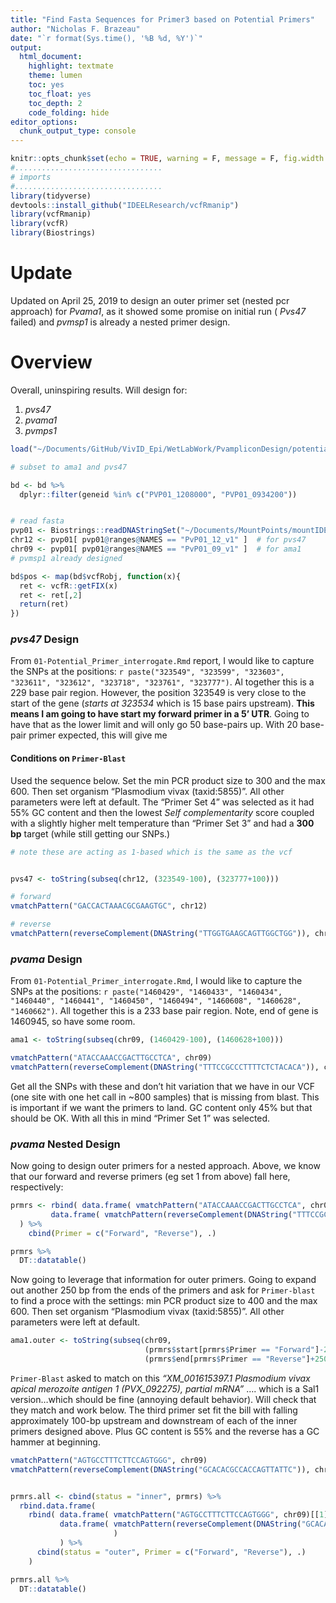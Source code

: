 ```yaml
---
title: "Find Fasta Sequences for Primer3 based on Potential Primers"
author: "Nicholas F. Brazeau"
date: "`r format(Sys.time(), '%B %d, %Y')`"
output: 
  html_document:
    highlight: textmate
    theme: lumen
    toc: yes
    toc_float: yes
    toc_depth: 2
    code_folding: hide
editor_options: 
  chunk_output_type: console
---
```



```r
knitr::opts_chunk$set(echo = TRUE, warning = F, message = F, fig.width = 11, fig.height = 8)
#.................................
# imports
#.................................
library(tidyverse)
devtools::install_github("IDEELResearch/vcfRmanip")
library(vcfRmanip)
library(vcfR)
library(Biostrings)
```

# Update
Updated on April 25, 2019 to design an outer primer set (nested pcr approach) for _Pvama1_, as it showed some promise on initial run ( _Pvs47_ failed) and _pvmsp1_ is already a nested primer design. 

# Overview
Overall, uninspiring results. Will design for: 

  1. _pvs47_   
  2. _pvama1_   
  3. _pvmps1_  


```r

load("~/Documents/GitHub/VivID_Epi/WetLabWork/PvampliconDesign/potential_primer_variants.rda")

# subset to ama1 and pvs47

bd <- bd %>% 
  dplyr::filter(geneid %in% c("PVP01_1208000", "PVP01_0934200"))


# read fasta
pvp01 <- Biostrings::readDNAStringSet("~/Documents/MountPoints/mountIDEEL/resources/genomes/Pvivax/genomes/PvP01.fasta", "fasta")
chr12 <- pvp01[ pvp01@ranges@NAMES == "PvP01_12_v1" ]  # for pvs47
chr09 <- pvp01[ pvp01@ranges@NAMES == "PvP01_09_v1" ]  # for ama1
# pvmsp1 already designed


```

```r

bd$pos <- map(bd$vcfRobj, function(x){ 
  ret <- vcfR::getFIX(x)
  ret <- ret[,2]
  return(ret)
})


```

### _pvs47_ Design

From `01-Potential_Primer_interrogate.Rmd` report, I would like to capture the SNPs at the positions: `r paste("323549", "323599", "323603", "323611", "323612", "323718", "323761", "323777")`. Al together this is a 229 base pair region. However, the position 323549 is very close to the start of the gene (_starts at 323534_ which is 15 base pairs upstream). **This means I am going to have start my forward primer in a 5' UTR**. Going to have that as the lower limit and will only go 50 base-pairs up. With 20 base-pair primer expected, this will give me 

#### Conditions on `Primer-Blast`

Used the sequence below. Set the min PCR product size to 300 and the max 600. Then set organism "Plasmodium vivax (taxid:5855)". All other parameters were left at default. The "Primer Set 4" was selected as it had 55% GC content and then the lowest _Self complementarity_ score coupled with a slightly higher melt temperature than "Primer Set 3" and had a **300 bp** target (while still getting our SNPs.)

```r

# note these are acting as 1-based which is the same as the vcf


pvs47 <- toString(subseq(chr12, (323549-100), (323777+100)))

# forward
vmatchPattern("GACCACTAAACGCGAAGTGC", chr12)

# reverse
vmatchPattern(reverseComplement(DNAString("TTGGTGAAGCAGTTGGCTGG")), chr12)


```



### _pvama_ Design

From `01-Potential_Primer_interrogate.Rmd`, I would like to capture the SNPs at the positions: `r paste("1460429", "1460433", "1460434", "1460440", "1460441", "1460450", "1460494", "1460608", "1460628", "1460662")`. All together this is a 233 base pair region. Note, end of gene is 1460945, so have some room. 

```r

ama1 <- toString(subseq(chr09, (1460429-100), (1460628+100)))

vmatchPattern("ATACCAAACCGACTTGCCTCA", chr09)
vmatchPattern(reverseComplement(DNAString("TTTCCGCCCTTTTCTCTACACA")), chr09)
```

Get all the SNPs with these and don't hit variation that we have in our VCF (one site with one het call in ~800 samples) that is missing from blast. This is important if we want the primers to land. GC content only 45% but that should be OK. With all this in mind "Primer Set 1" was selected.



### _pvama_ Nested Design
Now going to design outer primers for a nested approach. Above, we know that our forward and reverse primers (eg set 1 from above) fall here, respectively: 
```r
prmrs <- rbind( data.frame( vmatchPattern("ATACCAAACCGACTTGCCTCA", chr09)[[1]] ),
         data.frame( vmatchPattern(reverseComplement(DNAString("TTTCCGCCCTTTTCTCTACACA")), chr09)[[1]] )
  ) %>% 
    cbind(Primer = c("Forward", "Reverse"), .)

prmrs %>% 
  DT::datatable()

```
  
Now going to leverage that information for outer primers. Going to expand out another 250 bp from the ends of the primers and ask for `Primer-blast` to find a proce with the settings: min PCR product size to 400 and the max 600. Then set organism "Plasmodium vivax (taxid:5855)". All other parameters were left at default.
```r

ama1.outer <- toString(subseq(chr09, 
                              (prmrs$start[prmrs$Primer == "Forward"]-250), 
                              (prmrs$end[prmrs$Primer == "Reverse"]+250)))


```

`Primer-Blast` asked to match on this *"XM_001615397.1	Plasmodium vivax apical merozoite antigen 1 (PVX_092275), partial mRNA"* .... which is a Sal1 version...which should be fine (annoying default behavior). Will check that they match and work below. The third primer set fit the bill with falling approximately 100-bp upstream and downstream of each of the inner primers designed above. Plus GC content is 55% and the reverse has a GC hammer at beginning. 


```r


vmatchPattern("AGTGCCTTTCTTCCAGTGGG", chr09)
vmatchPattern(reverseComplement(DNAString("GCACACGCCACCAGTTATTC")), chr09)


prmrs.all <- cbind(status = "inner", prmrs) %>% 
  rbind.data.frame(
    rbind( data.frame( vmatchPattern("AGTGCCTTTCTTCCAGTGGG", chr09)[[1]] ),
           data.frame( vmatchPattern(reverseComplement(DNAString("GCACACGCCACCAGTTATTC")), chr09)[[1]]
                       )
           ) %>% 
      cbind(status = "outer", Primer = c("Forward", "Reverse"), .)
    )

prmrs.all %>% 
  DT::datatable()


```






